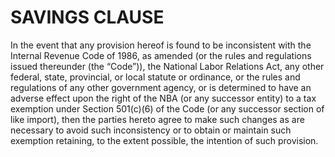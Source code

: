 # SAVINGS CLAUSE

In the event that any provision hereof is found to be inconsistent with the Internal Revenue Code of 1986, as amended (or the rules and regulations issued thereunder (the "Code")), the National Labor Relations Act, any other federal, state, provincial, or local statute or ordinance, or the rules and regulations of any other government agency, or is determined to have an adverse effect upon the right of the NBA (or any successor entity) to a tax exemption under Section 501(c)(6) of the Code (or any successor section of like import), then the parties hereto agree to make such changes as are necessary to avoid such inconsistency or to obtain or maintain such exemption retaining, to the extent possible, the intention of such provision.